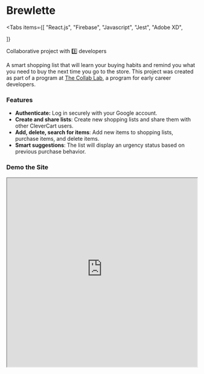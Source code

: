 
# Brewlette

<Tabs
  items={[
    "React.js",
    "Firebase",
    "Javascript",
    "Jest",
    "Adobe XD",

]}

> </Tabs>

<Callout type="info" emoji="🤝">
  Collaborative project with 3️⃣ developers
</Callout>

A smart shopping list that will learn your buying habits and remind you what you need to buy the next time you go to the store. This project was created as part of a program at [The Collab Lab](https://the-collab-lab.codes/), a program for early career developers.

<Cards>
  <Card icon="💻" title=" Github" href="https://github.com/the-collab-lab/tcl-67-smart-shopping-list" />
  <Card icon = "🔗" title=" Site" href="https://tcl-67-smart-shopping-list.web.app//" />
  <Card icon = "🎨" title=" Design files" href="https://xd.adobe.com/view/b9da2f4a-e092-4dd9-9efc-1963bb2b8687-ec89/" />
  <Card icon = "🔗" title=" CleverCart presentation" href="https://www.youtube.com/watch?v=7gckp4ZP2mw&ab_channel=RickyBarfield" />

</Cards>

### Features

- **Authenticate:** Log in securely with your Google account.
- **Create and share lists**: Create new shopping lists and share them with other CleverCart users.
- **Add, delete, search for items**: Add new items to shopping lists, purchase items, and delete items.
- **Smart suggestions**: The list will display an urgency status based on previous purchase behavior.

### Demo the Site

<iframe
  src="https://tcl-67-smart-shopping-list.web.app/"
  width="100%"
  height="500px"
  title="CleverCart"
/>
